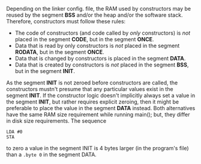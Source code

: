 Depending on the linker config. file, the RAM used by constructors may be reused by the segment '''BSS''' and/or the heap and/or the software stack. Therefore, constructors must follow these rules:

* The code of constructors (and code called by ''only'' constructors) is ''not'' placed in the segment '''CODE''', but in the segment '''ONCE'''.
* Data that is read by only constructors is ''not'' placed in the segment '''RODATA''', but in the segment '''ONCE'''.
* Data that is changed by constructors is placed in the segment '''DATA'''.
* Data that is created by constructors is ''not'' placed in the segment '''BSS''', but in the segment '''INIT'''.

As the segment '''INIT''' is not zeroed before constructors are called, the constructors mustn't presume that any particular values exist in the segment '''INIT'''. If the constructor logic doesn't implicitly always set a value in the segment '''INIT''', but rather requires explicit zeroing, then it might be preferable to place the value in the segment '''DATA''' instead. Both alternatives have the same RAM size requirement while running main(); but, they differ in disk size requirements. The sequence
 LDA #0
 STA ''<abs>''
to zero a value in the segment INIT is 4 bytes larger (in the program's file) than a <code>.byte 0</code> in the segment DATA.